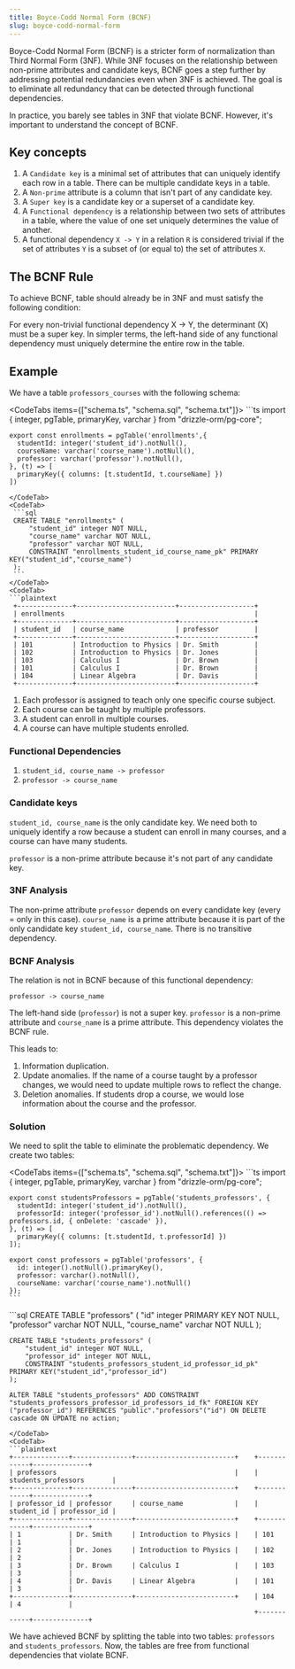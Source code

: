 ```yaml
---
title: Boyce-Codd Normal Form (BCNF)
slug: boyce-codd-normal-form
---
```



Boyce-Codd Normal Form (BCNF) is a stricter form of normalization than Third Normal Form (3NF). While 3NF focuses on the relationship between non-prime attributes and candidate keys, BCNF goes a step further by addressing potential redundancies even when 3NF is achieved. The goal is to eliminate all redundancy that can be detected through functional dependencies.

In practice, you barely see tables in 3NF that violate BCNF. However, it's important to understand the concept of BCNF.

## Key concepts

1. A `Candidate key` is a minimal set of attributes that can uniquely identify each row in a table. There can be multiple candidate keys in a table.
2. A `Non-prime` attribute is a column that isn't part of any candidate key.
3. A `Super key` is a candidate key or a superset of a candidate key.
4. A `Functional dependency` is a relationship between two sets of attributes in a table, where the value of one set uniquely determines the value of another.
5. A functional dependency `X -> Y` in a relation `R` is considered trivial if the set of attributes `Y` is a subset of (or equal to) the set of attributes `X`.

## The BCNF Rule

To achieve BCNF, table should already be in 3NF and must satisfy the following condition:

For every non-trivial functional dependency X -> Y, the determinant (X) must be a super key. In simpler terms, the left-hand side of any functional dependency must uniquely determine the entire row in the table.

## Example

We have a table `professors_courses` with the following schema:

<CodeTabs items={["schema.ts", "schema.sql", "schema.txt"]}>
  <CodeTab>
    ```ts
    import { integer, pgTable, primaryKey, varchar } from "drizzle-orm/pg-core";

    export const enrollments = pgTable('enrollments',{
      studentId: integer('student_id').notNull(),
      courseName: varchar('course_name').notNull(),
      professor: varchar('professor').notNull(),
    }, (t) => [
      primaryKey({ columns: [t.studentId, t.courseName] })
    ])
   ```
  </CodeTab>
  <CodeTab>
    ```sql
    CREATE TABLE "enrollments" (
    	"student_id" integer NOT NULL,
    	"course_name" varchar NOT NULL,
    	"professor" varchar NOT NULL,
    	CONSTRAINT "enrollments_student_id_course_name_pk" PRIMARY KEY("student_id","course_name")
    );
    ```
  </CodeTab>
  <CodeTab>
  ```plaintext
    +--------------+-------------------------+-------------------+
    | enrollments                                                |
    +--------------+-------------------------+-------------------+
    | student_id   | course_name             | professor         |
    +--------------+-------------------------+-------------------+
    | 101          | Introduction to Physics | Dr. Smith         |
    | 102          | Introduction to Physics | Dr. Jones         |
    | 103          | Calculus I              | Dr. Brown         |
    | 101          | Calculus I              | Dr. Brown         |
    | 104          | Linear Algebra          | Dr. Davis         |
    +--------------+-------------------------+-------------------+
  ```
  </CodeTab>
</CodeTabs>

1. Each professor is assigned to teach only one specific course subject.
2. Each course can be taught by multiple professors.
3. A student can enroll in multiple courses.
4. A course can have multiple students enrolled.

### Functional Dependencies

1. `student_id, course_name -> professor`
2. `professor -> course_name`

### Candidate keys

`student_id, course_name` is the only candidate key. We need both to uniquely identify a row because a student can enroll in many courses, and a course can have many students.

`professor` is a non-prime attribute because it's not part of any candidate key.

### 3NF Analysis

The non-prime attribute `professor` depends on every candidate key (every = only in this case). `course_name` is a prime attribute because it is part of the only candidate key `student_id, course_name`. There is no transitive dependency.

### BCNF Analysis

The relation is not in BCNF because of this functional dependency:

`professor -> course_name`

The left-hand side (`professor`) is not a super key. `professor` is a non-prime attribute and `course_name` is a prime attribute. This dependency violates the BCNF rule.

This leads to:
1. Information duplication.
2. Update anomalies. If the name of a course taught by a professor changes, we would need to update multiple rows to reflect the change.
3. Deletion anomalies. If students drop a course, we would lose information about the course and the professor.

### Solution

We need to split the table to eliminate the problematic dependency. We create two tables:

<CodeTabs items={["schema.ts", "schema.sql", "schema.txt"]}>
  <CodeTab>
    ```ts
    import { integer, pgTable, primaryKey, varchar } from "drizzle-orm/pg-core";

    export const studentsProfessors = pgTable('students_professors', {
      studentId: integer('student_id').notNull(),
      professorId: integer('professor_id').notNull().references(() => professors.id, { onDelete: 'cascade' }),
    }, (t) => [
      primaryKey({ columns: [t.studentId, t.professorId] })
    ]);

    export const professors = pgTable('professors', {
      id: integer().notNull().primaryKey(),
      professor: varchar().notNull(),
      courseName: varchar('course_name').notNull()
    });
    ```
  </CodeTab>
  <CodeTab>
  ```sql
    CREATE TABLE "professors" (
    	"id" integer PRIMARY KEY NOT NULL,
    	"professor" varchar NOT NULL,
    	"course_name" varchar NOT NULL
    );

    CREATE TABLE "students_professors" (
    	"student_id" integer NOT NULL,
    	"professor_id" integer NOT NULL,
    	CONSTRAINT "students_professors_student_id_professor_id_pk" PRIMARY KEY("student_id","professor_id")
    );

    ALTER TABLE "students_professors" ADD CONSTRAINT "students_professors_professor_id_professors_id_fk" FOREIGN KEY ("professor_id") REFERENCES "public"."professors"("id") ON DELETE cascade ON UPDATE no action;
  ```
  </CodeTab>
  <CodeTab>
  ```plaintext
+--------------+---------------+-------------------------+    +------------+--------------+
| professors                                             |    | students_professors       |
+--------------+---------------+-------------------------+    +------------+--------------+
| professor_id | professor     | course_name             |    | student_id | professor_id |
+--------------+---------------+-------------------------+    +------------+--------------+
| 1            | Dr. Smith     | Introduction to Physics |    | 101        | 1            |
| 2            | Dr. Jones     | Introduction to Physics |    | 102        | 2            |
| 3            | Dr. Brown     | Calculus I              |    | 103        | 3            |
| 4            | Dr. Davis     | Linear Algebra          |    | 101        | 3            |
+--------------+---------------+-------------------------+    | 104        | 4            |
                                                                +------------+--------------+
  ```
  </CodeTab>
</CodeTabs>

We have achieved BCNF by splitting the table into two tables: `professors` and `students_professors`. Now, the tables are free from functional dependencies that violate BCNF.
